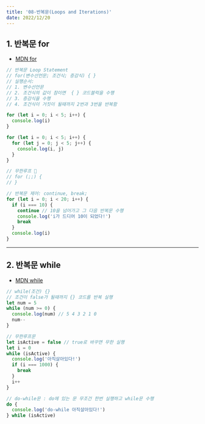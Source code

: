 ```yaml
---
title: '08-반복문(Loops and Iterations)'
date: 2022/12/20
---
```


## 1. 반복문 for

- [MDN for](https://developer.mozilla.org/ko/docs/Web/JavaScript/Reference/Statements/for)

```javascript
// 반복문 Loop Statement
// for(변수선언문; 조건식; 증감식) { }
// 실행순서:
// 1. 변수선언문
// 2. 조건식의 값이 참이면  { } 코드블럭을 수행
// 3. 증감식을 수행
// 4. 조건식이 거짓이 될때까지 2번과 3번을 반복함

for (let i = 0; i < 5; i++) {
  console.log(i)
}

for (let i = 0; i < 5; i++) {
  for (let j = 0; j < 5; j++) {
    console.log(i, j)
  }
}

// 무한루프 💩
// for (;;) {
// }

// 반복문 제어: continue, break;
for (let i = 0; i < 20; i++) {
  if (i === 10) {
    continue // 10을 넘어가고 그 다음 반복문 수행
    console.log('i가 드디어 10이 되었다!')
    break
  }
  console.log(i)
}
```

---

## 2. 반복문 while

- [MDN while](https://developer.mozilla.org/ko/docs/Web/JavaScript/Reference/Statements/while)

```javascript
// while(조건) {}
// 조건이 false가 될때까지 {} 코드를 반복 실행
let num = 5
while (num >= 0) {
  console.log(num) // 5 4 3 2 1 0
  num--
}

// 무한루프문
let isActive = false // true로 바꾸면 무한 실행
let i = 0
while (isActive) {
  console.log('아직살아있다!')
  if (i === 1000) {
    break
  }
  i++
}

// do-while문 : do에 있는 문 무조건 한번 실행하고 while문 수행
do {
  console.log('do-while 아직살아있다!')
} while (isActive)
```
